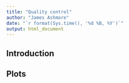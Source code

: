 ```yaml
---
title: "Quality control"
author: "James Ashmore"
date: "`r format(Sys.time(), '%d %B, %Y')`"
output: html_document
---
```


## Introduction

## Plots